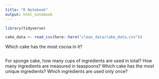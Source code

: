 ```yaml
---
title: "R Notebook"
output: html_notebook
---
```


```r
library(tidyverse)
```

```r
cake_data <- read_csv(here::here("clean_data/cake_data.csv"))
```


Which cake has the most cocoa in it?

```r

```

For sponge cake, how many cups of ingredients are used in total?
How many ingredients are measured in teaspoons?
Which cake has the most unique ingredients?
Which ingredients are used only once?